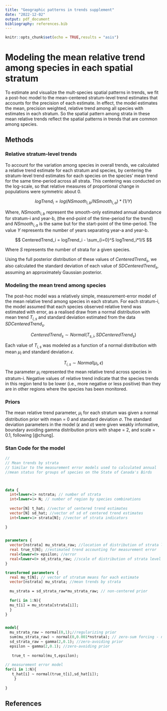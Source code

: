 ```yaml
---
title: "Geographic patterns in trends supplement"
date: "2022-12-02"
output: pdf_document
bibliography: references.bib
---
```


```r
knitr::opts_chunk$set(echo = TRUE,results = "asis")

```

# Modeling the mean relative trend among species in each spatial stratum

To estimate and visualize the mult-species spatial patterns in trends, we fit a post-hoc model to the mean-centered stratum-level trend estimates that accounts for the precision of each estimate. In effect, the model estimates the mean, precision weighted, relative trend among all species with estimates in each stratum. So the spatial pattern among strata in these mean relative trends reflect the spatial patterns in trends that are common among species.

## Methods

### Relative stratum-level trends

To account for the variation among species in overall trends, we calculated a relative trend estimate for each stratum and species, by centering the stratum-level trend estimates for each species on the species' mean trend for the same time-period across all strata. This centering was conducted on the log-scale, so that relative measures of proportional change in populations were symmetric about 0.

$$
logTrend_i = log(NSmooth_{i,b}/NSmooth_{i,a})*(1/Y)
$$

Where, $NSmooth_{i,b}$ represent the smooth-only estimated annual abundance for stratum-i and year-b, (the end-point of the time-period for the trend) and $NSmooth_{i,a}$ is the same but for the start-point of the time-period. The value $Y$ represents the number of years separating year-a and year-b.

$$
CenteredTrend_i = logTrend_i - \sum_{i=0}^S logTrend_i*1/S
$$ 


Where $S$ represents the number of strata for a given species.

Using the full posterior distribution of these values of $CenteredTrend_s$, we also calculated the standard deviation of each value of $SDCenteredTrend_s$, assuming an approximately Gaussian posterior.

### Modeling the mean trend among species

The post-hoc model was a relatively simple, measurement-error model of the mean relative trend among species in each stratum. For each stratum-i, the model assumed that each species observed relative trend was estimated with error, as a realised draw from a normal distribution with mean trend $T_{i,s}$ and standard deviation estimated from the data $SDCenteredTrend_s$.

$$
CenteredTrend_s \sim Normal(T_{s,i},SDCenteredTrend_s)
$$ 

Each value of $T_{i,s}$ was modeled as a function of a normal distribution with mean $\mu_i$ and standard deviation $\epsilon$. 

$$
T_{i,s} \sim Normal(\mu_i,\epsilon)
$$ 
The parameter $\mu_i$ represented the mean relative trend across species in stratum-i. Negative values of relative trend indicate that the species trends in this region tend to be lower (i.e., more negative or less positive) than they are in other regions where the species has been monitored.

### Priors

The mean relative trend parameter, $\mu_i$ for each stratum was given a normal distribution prior with mean = 0 and standard deviation $\sigma$. The standard deviation parameters in the model ($\epsilon$ and $\sigma$) were given weakly informative, boundary avoiding gamma distribution priors with shape = 2, and scale = 0.1, following [@chung].

### Stan Code for the model

``` stan
//
// Mean trends by strata
// Similar to the measurement error models used to calculated annual
//mean status for groups of species on the State of Canada's Birds



data {
  int<lower=1> nstrata; // number of strata
  int<lower=1> N; // number of region by species combinations
  
  vector[N] t_hat; //vector of centered trend estimates
  vector[N] sd_hat; //vector of sd of centered trend estimates
  int<lower=1> strata[N]; //vector of strata indicators
  
}


parameters {
  vector[nstrata] mu_strata_raw; //location of distribution of strata level means
  real true_t[N]; //estimated trend accounting for measurement error
  real<lower=0> epsilon; //error
  real<lower=0> sd_strata_raw; //scale of distribution of strata level means
}

transformed parameters {
  real mu_t[N]; // vector of stratum means for each estimate
  vector[nstrata] mu_strata; //mean trends by strata
  
  mu_strata = sd_strata_raw*mu_strata_raw; // non-centered prior
  
  for(i in 1:N){
  mu_t[i] = mu_strata[strata[i]];
  }
}


model{
  mu_strata_raw ~ normal(0,1);//regularizing prior
  sum(mu_strata_raw) ~ normal(0,0.001*nstrata); // zero-sum forcing - not really necessary here
  sd_strata_raw ~ gamma(2,0.1); //zero-avoiding prior 
  epsilon ~ gamma(2,0.1); //zero-avoiding prior 
  
   true_t ~ normal(mu_t,epsilon);
   
// measurement error model   
for(i in 1:N){
   t_hat[i] ~ normal(true_t[i],sd_hat[i]);
    } 
  
}
```

## References
